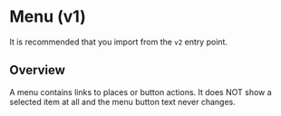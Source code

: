 
<Meta of={MenuStories} />

# Menu (v1)

<ResourceLinks
  sourceCode="https://github.com/cultureamp/kaizen-design-system/tree/main/packages/components/src/Menu"
  figma="https://www.figma.com/file/ZRfnoNUXbGZv4eVWLbF4Az/%EF%B8%8F%F0%9F%96%BC%EF%B8%8F-Component-Gallery?node-id=9%3A39909&t=P1w10jr2cpPuaayw-1"
  designGuidelines="https://cultureamp.atlassian.net/wiki/spaces/DesignSystem/pages/3082059782/Menu"
  className="!mb-8"
/>

<Installation
  installCommand="pnpm add @kaizen/components"
  importStatement='import { Menu, MenuDropdown, MenuList, MenuItem } from "@kaizen/components/v1/actions"'
/>

It is recommended that you import from the `v2` entry point.

## Overview

A menu contains links to places or button actions. It does NOT show a selected item at all and the menu button text never changes.

<Canvas of={MenuStories.Playground} />
<Controls of={MenuStories.Playground} />
